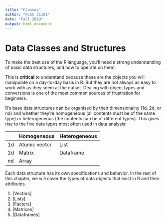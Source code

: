 ```yaml
---
title: "Classes"
author: "PLSC 31101"
date: "Fall 2019"
output: html_document
---
```


# Data Classes and Structures

To make the best use of the R language, you'll need a strong understanding of basic data structures, and how to operate on them. 

This is **critical** to understand because these are the objects you will manipulate on a day-to-day basis in R. But they are not always as easy to work with as they seem at the outset. Dealing with object types and conversions is one of the most common sources of frustration for beginners.

R's base data structures can be organised by their dimensionality (1d, 2d, or nd) and whether they're homogeneous (all contents must be of the same type) or heterogeneous (the contents can be of different types). This gives rise to the five data types most often used in data analysis: 

|    | Homogeneous   | Heterogeneous |
|----|---------------|---------------|
| 1d | Atomic vector | List          |
| 2d | Matrix        | Dataframe    |
| nd | Array         |               |

Each data structure has its own specifications and behavior. In the rest of this chapter, we will cover the types of data objects that exist in R and their attributes.

1. [Vectors]
2. [Lists]
3. [Factors]
4. [Matrices]
5. [Dataframes]

